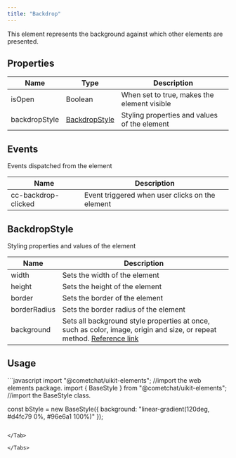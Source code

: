 ```yaml
---
title: "Backdrop"
---
```




This element represents the background against which other elements are presented.

## Properties

| Name          | Type                                                          | Description                                  |
| ------------- | ------------------------------------------------------------- | -------------------------------------------- |
| isOpen        | Boolean                                                       | When set to true, makes the element visible  |
| backdropStyle | [BackdropStyle](/docs/ui-kit/react/v4/backdrop#backdropstyle) | Styling properties and values of the element |

## Events

Events dispatched from the element

| Name                | Description                                     |
| ------------------- | ----------------------------------------------- |
| cc-backdrop-clicked | Event triggered when user clicks on the element |

## BackdropStyle

Styling properties and values of the element

| Name         | Description                                                                                                                                                                          |
| ------------ | ------------------------------------------------------------------------------------------------------------------------------------------------------------------------------------ |
| width        | Sets the width of the element                                                                                                                                                        |
| height       | Sets the height of the element                                                                                                                                                       |
| border       | Sets the border of the element                                                                                                                                                       |
| borderRadius | Sets the border radius of the element                                                                                                                                                |
| background   | Sets all background style properties at once, such as color, image, origin and size, or repeat method. [Reference link](https://developer.mozilla.org/en-US/docs/Web/CSS/background) |

## Usage

<Tabs>
<Tab title="JavaScript">
```javascript
import "@cometchat/uikit-elements"; //import the web elements package.
import { BaseStyle } from "@cometchat/uikit-elements"; //import the BaseStyle class.


const bStyle = new BaseStyle({
  background: "linear-gradient(120deg, #d4fc79 0%, #96e6a1 100%)"
});
<cometchat-backdrop :backdropStyle="bStyle"></cometchat-backdrop>
```

</Tab>

</Tabs>
